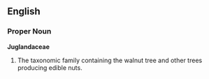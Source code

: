 ==English==

===Proper Noun===
'''Juglandaceae'''

# The taxonomic family containing the walnut tree and other trees producing edible nuts.